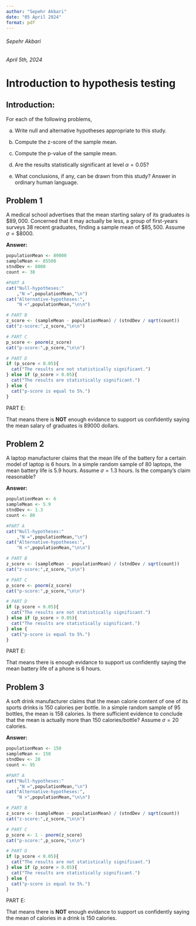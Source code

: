 ```yaml
---
author: "Sepehr Akbari"
date: "05 April 2024"
format: pdf
---
```


###### Sepehr Akbari

###### April 5th, 2024

# Introduction to hypothesis testing

## Introduction:

For each of the following problems,

(a) Write null and alternative hypotheses appropriate to this study.

(b) Compute the z-score of the sample mean.

(c) Compute the p-value of the sample mean.

(d) Are the results statistically significant at level $α = 0.05$?

(e) What conclusions, if any, can be drawn from this study? Answer in ordinary human language.

## Problem 1

A medical school advertises that the mean starting salary of its graduates is $\$89,000$. Concerned that it may actually be less, a group of first-years surveys $38$ recent graduates, finding a sample mean of $\$85,500$. Assume $σ = \$8000$.

**Answer:**

```r
populationMean <- 89000
sampleMean <- 85500
stndDev <- 8000
count <- 38

#PART A
cat("Null-hypotheses:"
    ,"N =",populationMean,"\n")
cat("Alternative-hypotheses:",
    "N <",populationMean,"\n\n")

# PART B
z_score <- (sampleMean - populationMean) / (stndDev / sqrt(count))
cat("z-score:",z_score,"\n\n")

# PART C
p_score <- pnorm(z_score)
cat("p-score:",p_score,"\n\n")

# PART D
if (p_score < 0.05){
  cat("The results are not statistically significant.")
} else if (p_score > 0.05){
  cat("The results are statistically significant.")
} else {
  cat("p-score is equal to 5%.")
}
```

PART E:

That means there is **NOT** enough evidance to support us confidently saying the mean salary of graduates is $89000$ dollars.

## Problem 2

A laptop manufacturer claims that the mean life of the battery for a certain model of laptop is $6$ hours. In a simple random sample of $80$ laptops, the mean battery life is $5.9$ hours. Assume $σ = 1.3$ hours. Is the company’s claim reasonable?

**Answer:**

```r
populationMean <- 6
sampleMean <- 5.9
stndDev <- 1.3
count <- 80

#PART A
cat("Null-hypotheses:"
    ,"N =",populationMean,"\n")
cat("Alternative-hypotheses:",
    "N <",populationMean,"\n\n")

# PART B
z_score <- (sampleMean - populationMean) / (stndDev / sqrt(count))
cat("z-score:",z_score,"\n\n")

# PART C
p_score <- pnorm(z_score)
cat("p-score:",p_score,"\n\n")

# PART D
if (p_score < 0.05){
  cat("The results are not statistically significant.")
} else if (p_score > 0.05){
  cat("The results are statistically significant.")
} else {
  cat("p-score is equal to 5%.")
}
```
PART E:

That means there is enough evidance to support us confidently saying the mean battery life of a phone is $6$ hours.

## Problem 3

A soft drink manufacturer claims that the mean calorie content of one of its sports drinks is $150$ calories per bottle. In a simple random sample of $95$ bottles, the mean is $158$ calories. Is there sufficient evidence to conclude that the mean is actually more than $150$ calories/bottle? Assume $σ = 20$ calories.

**Answer:**

```r
populationMean <- 150
sampleMean <- 158
stndDev <- 20
count <- 95

#PART A
cat("Null-hypotheses:"
    ,"N =",populationMean,"\n")
cat("Alternative-hypotheses:",
    "N >",populationMean,"\n\n")

# PART B
z_score <- (sampleMean - populationMean) / (stndDev / sqrt(count))
cat("z-score:",z_score,"\n\n")

# PART C
p_score <- 1 - pnorm(z_score)
cat("p-score:",p_score,"\n\n")

# PART D
if (p_score < 0.05){
  cat("The results are not statistically significant.")
} else if (p_score > 0.05){
  cat("The results are statistically significant.")
} else {
  cat("p-score is equal to 5%.")
}
```

PART E:

That means there is **NOT** enough evidance to support us confidently saying the mean of calories in a drink is $150$ calories.